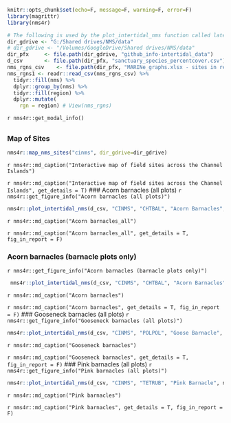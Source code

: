 
```r
knitr::opts_chunk$set(echo=F, message=F, warning=F, error=F)
library(magrittr)
library(nms4r)

# The following is used by the plot_intertidal_nms function called later
dir_gdrive <- "G:/Shared drives/NMS/data"
# dir_gdrive <- "/Volumes/GoogleDrive/Shared drives/NMS/data"
dir_pfx     <- file.path(dir_gdrive, "github_info-intertidal_data")
d_csv       <- file.path(dir_pfx, "sanctuary_species_percentcover.csv")
nms_rgns_csv    <- file.path(dir_pfx, "MARINe_graphs.xlsx - sites in regions.csv")
nms_rgns1 <- readr::read_csv(nms_rgns_csv) %>% 
  tidyr::fill(nms) %>% 
  dplyr::group_by(nms) %>% 
  tidyr::fill(region) %>% 
  dplyr::mutate(
    rgn = region) # View(nms_rgns)
```

`r nms4r::get_modal_info()`

## {.tabset}

### Map of Sites

```r
nms4r::map_nms_sites("cinms", dir_gdrive=dir_gdrive)
```
`r nms4r::md_caption("Interactive map of field sites across the Channel Islands")`

`r nms4r::md_caption("Interactive map of field sites across the Channel Islands", get_details = T)`
### Acorn barnacles (all plots)
`r nms4r::get_figure_info("Acorn barnacles (all plots)")`
```r
nms4r::plot_intertidal_nms(d_csv, "CINMS", "CHTBAL", "Acorn Barnacles", nms_rgns1)
```
`r nms4r::md_caption("Acorn barnacles_all")`

`r nms4r::md_caption("Acorn barnacles_all", get_details = T, fig_in_report = F)`

### Acorn barnacles (barnacle plots only)
`r nms4r::get_figure_info("Acorn barnacles (barnacle plots only)")`
```r
 nms4r::plot_intertidal_nms(d_csv, "CINMS", "CHTBAL", "Acorn Barnacles",  nms_rgns1, c("balanus", "chthamalus_balanus"))
```
`r nms4r::md_caption("Acorn barnacles")`

`r nms4r::md_caption("Acorn barnacles", get_details = T, fig_in_report = F)`
### Gooseneck barnacles (all plots)
`r nms4r::get_figure_info("Gooseneck barnacles (all plots)")`
```r
nms4r::plot_intertidal_nms(d_csv, "CINMS", "POLPOL", "Goose Barnacle", nms_rgns1)
```
`r nms4r::md_caption("Gooseneck barnacles")`

`r nms4r::md_caption("Gooseneck barnacles", get_details = T, fig_in_report = F)`
### Pink barnacles (all plots)
`r nms4r::get_figure_info("Pink barnacles (all plots)")`
```r
nms4r::plot_intertidal_nms(d_csv, "CINMS", "TETRUB", "Pink Barnacle", nms_rgns1)
```
`r nms4r::md_caption("Pink barnacles")`

`r nms4r::md_caption("Pink barnacles", get_details = T, fig_in_report = F)`
